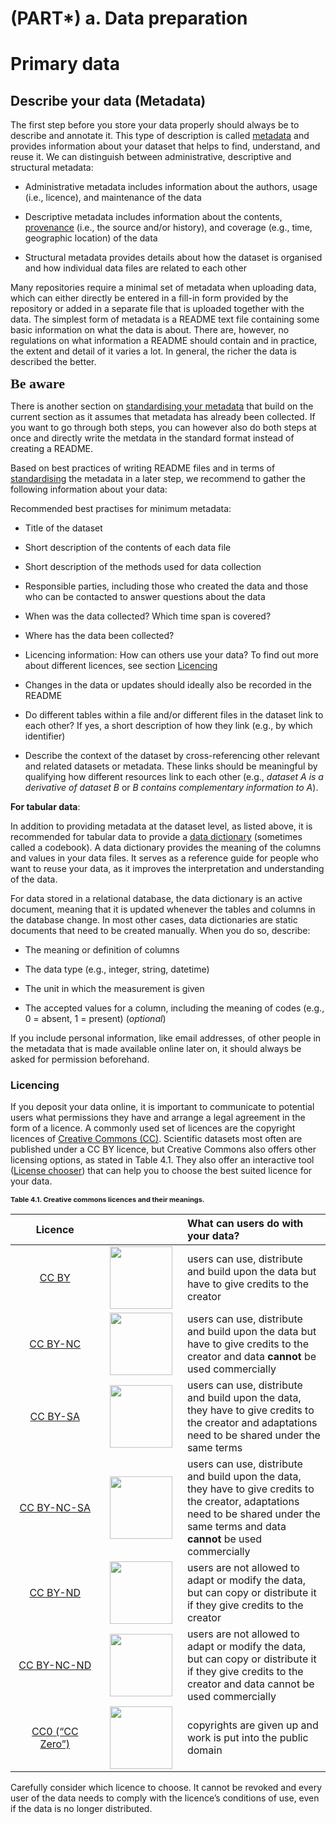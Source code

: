 # (PART\*) a. Data preparation {.unnumbered}

# Primary data 

## Describe your data (Metadata) {#describe-data}

The first step before you store your data properly should always be to describe and annotate it. This type of description is called [metadata](#metadata) and provides information about your dataset that helps to find, understand, and reuse it. We can distinguish between administrative, descriptive and structural metadata:

- Administrative metadata includes information about the authors, usage (i.e., licence), and maintenance of the data

- Descriptive metadata includes information about the contents, [provenance](#provenance) (i.e., the source and/or history), and coverage (e.g., time, geographic location) of the data

- Structural metadata provides details about how the dataset is organised and how individual data files are related to each other

Many repositories require a minimal set of metadata when uploading data, which can either directly be entered in a fill-in form provided by the repository or added in a separate file that is uploaded together with the data. The simplest form of metadata is a README text file containing some basic information on what the data is about. There are, however, no regulations on what information a README should contain and in practice, the extent and detail of it varies a lot. In general, the richer the data is described the better. 

::: {.disclaimer .disclaimerimg}
[**Be aware**]{style="font: 22px 'Asap';"}

There is another section on [standardising your metadata](#standardise-and-structure-your-metadata) that build on the current section as it assumes that metadata has already been collected. If you want to go through both steps, you can however also do both steps at once and directly write the metdata in the standard format instead of creating a README. 
:::

Based on best practices of writing README files and in terms of [standardising](#standardise) the metadata in a later step, we recommend to gather the following information about your data:

Recommended best practises for minimum metadata: 
 
-   Title of the dataset

-   Short description of the contents of each data file

-   Short description of the methods used for data collection

-   Responsible parties, including those who created the data and those who can be contacted to answer questions about the data

-   When was the data collected? Which time span is covered?

-   Where has the data been collected?

-   Licencing information: How can others use your data? To find out more about different licences, see section [Licencing](#Licencing)

-   Changes in the data or updates should ideally also be recorded in the README

- Do different tables within a file and/or different files in the dataset link to each other? If yes, a short description of how they link (e.g., by which identifier)

- Describe the context of the dataset by cross-referencing other relevant and related datasets or metadata. These links should be meaningful by qualifying how different resources link to each other (e.g., *dataset A is a derivative of dataset B* or *B contains complementary information to A*).


**For tabular data**:

In addition to providing metadata at the dataset level, as listed above, it is recommended for tabular data to provide a [data dictionary](#data-dictionary) (sometimes called a codebook). A data dictionary provides the meaning of the columns and values in your data files. It serves as a reference guide for people who want to reuse your data, as it improves the interpretation and understanding of the data. 

For data stored in a relational database, the data dictionary is an active document, meaning that it is updated whenever the tables and columns in the database change. In most other cases, data dictionaries are static documents that need to be created manually. When you do so, describe:

- The meaning or definition of columns

- The data type (e.g., integer, string, datetime)

- The unit in which the measurement is given

- The accepted values for a column, including the meaning of codes (e.g., 0 = absent, 1 = present) (*optional*)


If you include personal information, like email addresses, of other people in the metadata that is made available online later on, it should always be asked for permission beforehand.

### Licencing

If you deposit your data online, it is important to communicate to potential users what permissions they have and arrange a legal agreement in the form of a licence. A commonly used set of licences are the copyright licences of [Creative Commons (CC)](https://creativecommons.org/share-your-work/cclicenses/). Scientific datasets most often are published under a CC BY licence, but Creative Commons also offers other licensing options, as stated in Table 4.1. They also offer an interactive tool ([License chooser](https://chooser-beta.creativecommons.org/)) that can help you to choose the best suited licence for your data.

[**Table 4.1. Creative commons licences and their meanings.**]{style="font-size: 11px;"}

|                                Licence                                |                                                                                   | What can users do with your data?                                                                                                                                                        |
|:-------------------:|:-----------------:|:--------------------------------|
|         [CC BY](https://creativecommons.org/licenses/by/4.0/)         |       [<img src="images/CCBY_logo.png" width="100"/>](images/CCBY_logo.png)       | users can use, distribute and build upon the data but have to give credits to the creator                                                                                                |
|      [CC BY-NC](https://creativecommons.org/licenses/by-nc/4.0/)      |    [<img src="images/CCBY-NC_logo.png" width="100"/>](images/CCBY-NC_logo.png)    | users can use, distribute and build upon the data but have to give credits to the creator and data **cannot** be used commercially                                                       |
|      [CC BY-SA](https://creativecommons.org/licenses/by-sa/4.0/)      |    [<img src="images/CCBY-SA_logo.png" width="100"/>](images/CCBY-SA_logo.png)    | users can use, distribute and build upon the data, they have to give credits to the creator and adaptations need to be shared under the same terms                                       |
|   [CC BY-NC-SA](https://creativecommons.org/licenses/by-nc-sa/4.0/)   | [<img src="images/CCBY-NC-SA_logo.png" width="100"/>](images/CCBY-NC-SA_logo.png) | users can use, distribute and build upon the data, they have to give credits to the creator, adaptations need to be shared under the same terms and data **cannot** be used commercially |
|      [CC BY-ND](https://creativecommons.org/licenses/by-nd/4.0/)      |    [<img src="images/CCBY-ND_logo.png" width="100"/>](images/CCBY-ND_logo.png)    | users are not allowed to adapt or modify the data, but can copy or distribute it if they give credits to the creator                                                                     |
|   [CC BY-NC-ND](https://creativecommons.org/licenses/by-nc-nd/4.0/)   | [<img src="images/CCBY-NC-ND_logo.png" width="100"/>](images/CCBY-NC-ND_logo.png) | users are not allowed to adapt or modify the data, but can copy or distribute it if they give credits to the creator and data cannot be used commercially                                |
| [CC0 ("CC Zero")](https://creativecommons.org/publicdomain/zero/1.0/) |    [<img src="images/CC-Zero_logo.png" width="100"/>](images/CC-Zero_logo.png)    | copyrights are given up and work is put into the public domain                                                                                                                           |

:::{.infobox .infoimg} 

Carefully consider which licence to choose. It cannot be revoked and every user of the data needs to comply with the licence's conditions of use, even if the data is no longer distributed.

:::
